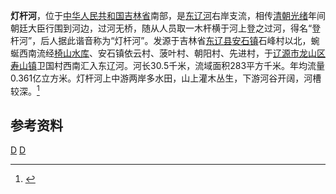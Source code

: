 {{Infobox river
| name               = 灯杆河
| name_native        = 
| image              = 
| image_size         = 
| image_caption      = 
| river_system       = [[辽河|辽河]]流域[[东辽河|东辽河]]水系
| progression        = 
| source1_location   = [[吉林省|吉林省]][[东辽县|东辽县]][[安石镇_(东辽县)|安石镇]]石峰村以北
| mouth_location     = 吉林省[[辽源市|辽源市]][[龙山区_(辽源市)|龙山区]][[寿山镇|寿山镇]]卫国村西南[[东辽河|东辽河]]
| altitude_difference= 
| basin_size         = 283 km<sup>2</sup>
| basin_countries    = {{PRC}}
| basin_cities       = 
| basin_landmarks    = 
| basin_population   = 
<!---------------------- PHYSIOGNOMY -->
| length             = 30.5 km
| discharge1_location= 
| discharge1_min     = 
| discharge1_avg     = 
| discharge1_max     = 
<!---------------------- FEATURES -->
| tributaries_left   = 草庙子河
| tributaries_right  = 鹚鹭河
| waterbodies        = [[椅山水库|椅山水库]]
| waterfalls         = 
| bridges            = 
| ports              = 
| custom_label       = 
| custom_data        = 
| extra              = 
}}
'''灯杆河'''，位于[[中华人民共和国|中华人民共和国]][[吉林省|吉林省]]南部，是[[东辽河|东辽河]]右岸支流，相传[[清朝|清朝]][[光绪|光绪]]年间朝廷大臣行围到河边，过河无桥，随从人员取一木杆横于河上登之过河，得名“登杆河”，后人据此谐音称为“灯杆河”。发源于吉林省[[东辽县|东辽县]][[安石镇_(东辽县)|安石镇]]石峰村以北，蜿蜒西南流经[[椅山水库|椅山水库]]、安石镇依云村、菠叶村、朝阳村、先进村，于[[辽源市|辽源市]][[龙山区_(辽源市)|龙山区]][[寿山镇|寿山镇]]卫国村西南汇入东辽河。河长30.5千米，流域面积283平方千米。年均流量0.361亿立方米。灯杆河上中游两岸多水田，山上灌木丛生，下游河谷开阔，河槽较深。<ref name="中国河湖大典">{{cite book zh |author=《[[中国河湖大典|中国河湖大典]]》编纂委员会 |title=《中国河湖大典·黑龙江、辽河卷》 |format=M |edition=1 |location=北京 |publisher=中国水利水电出版社 |date=2014年4月 |pages=248页 |id= ISBN 978-7-5170-1950-3}}</ref>

== 参考资料 ==
{{reflist}}
[[Category:辽河水系|D]]
[[Category:吉林河流|D]]